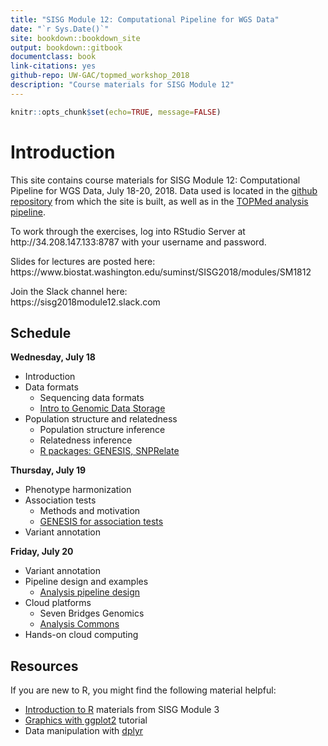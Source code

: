 ```yaml
---
title: "SISG Module 12: Computational Pipeline for WGS Data"
date: "`r Sys.Date()`"
site: bookdown::bookdown_site
output: bookdown::gitbook
documentclass: book
link-citations: yes
github-repo: UW-GAC/topmed_workshop_2018
description: "Course materials for SISG Module 12"
---
```


```r
knitr::opts_chunk$set(echo=TRUE, message=FALSE)
```

# Introduction

This site contains course materials for SISG Module 12: Computational Pipeline for WGS Data, July 18-20, 2018.
Data used is located in the [github repository](https://github.com/UW-GAC/topmed_workshop_2018) from which the site is built, as well as in the [TOPMed analysis pipeline](https://github.com/UW-GAC/analysis_pipeline).

To work through the exercises, log into RStudio Server at http://34.208.147.133:8787 with your username and password.

Slides for lectures are posted here:\
https://www.biostat.washington.edu/suminst/SISG2018/modules/SM1812

Join the Slack channel here:\
https://sisg2018module12.slack.com


## Schedule

**Wednesday, July 18**

- Introduction 
- Data formats
    - Sequencing data formats
    - [Intro to Genomic Data Storage](https://www.biostat.washington.edu/sites/default/files/modules/GDS_intro.pdf)
- Population structure and relatedness
    - Population structure inference
    - Relatedness inference
    - [R packages: GENESIS, SNPRelate](https://www.biostat.washington.edu/sites/default/files/modules/R_kinship_pca.pdf)

**Thursday, July 19**

- Phenotype harmonization
- Association tests
    - Methods and motivation
    - [GENESIS for association tests](https://www.biostat.washington.edu/sites/default/files/modules/R_assoc_tests.pdf)
- Variant annotation

**Friday, July 20**

- Variant annotation
- Pipeline design and examples
    - [Analysis pipeline design](https://www.biostat.washington.edu/sites/default/files/modules/DCC_analysis_pipeline.pdf)
- Cloud platforms
    - Seven Bridges Genomics
    - [Analysis Commons](https://www.biostat.washington.edu/sites/default/files/modules/AnalysisCommons_Brody.pdf)
- Hands-on cloud computing


## Resources

If you are new to R, you might find the following material helpful:

- [Introduction to R](http://faculty.washington.edu/kenrice/rintro/indexSEA15.shtml) materials from SISG Module 3
- [Graphics with ggplot2](http://tutorials.iq.harvard.edu/R/Rgraphics/Rgraphics.html) tutorial
- Data manipulation with [dplyr](http://dplyr.tidyverse.org/)
